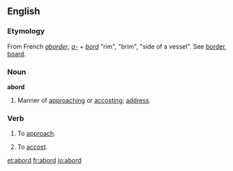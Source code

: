 ==English==
===Etymology===
From French ''[[aborder]]'', ''[[a-]]'' + ''[[bord]]'' "rim", "brim", "side of a vessel". See [[border]], [[board]].

===Noun===
'''abord'''
# Manner of [[approach]]ing or [[accost]]ing; [[address]].

===Verb===
{{en-infl-reg-consonant|abord||}}
# {{obsolete}} To [[approach]].
# {{obsolete}} To [[accost]].

[[et:abord]]
[[fr:abord]]
[[io:abord]]